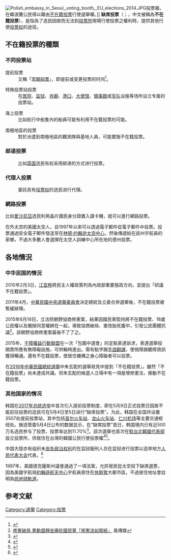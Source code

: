 {{多個問題|
{{expand|time=2016-12-04T11:47:36+00:00}}
{{refimprove|time=2016-12-04T11:47:36+00:00}}
{{globalize|time=2016-02-17T15:48:54+00:00}}
}}
{{投票}}
[[File:Polish_embassy_in_Seoul,_voting_booth,_EU_elections_2014.JPG|thumb]]投票箱，在韓波蘭公民得以藉由[[不在籍投票|不在籍投票]]行使選舉權。]]
'''缺席投票'''（{{lang-en|absentee voting}}；{{lang-ja|不在者投票制度}}，中文被稱為'''不在籍投票'''），是指為了选民因故而无法到[[投票所|投票所]]現場行使投票之權利時，提供其他行使[[投票权|投票权]]的途径。

== 不在籍投票的種類 ==
=== 不同投票站 ===
; 提前投票
:又稱「[[早期投票|早期投票]]」，即提前或变更投票的时间<ref>{{cite web | url=http://www.opm.gov/oca/compmemo/2000/2000-12.htm | title=Excused Absence for Voting | publisher=United States Office of Personnel Management | accessdate=August 13, 2011 | archive-date=2012-11-08 | archive-url=https://web.archive.org/web/20121108024331/http://www.opm.gov/oca/compmemo/2000/2000-12.htm | dead-url=no }}</ref>。

; 特殊投票站投票
:在[[医院|医院]]、[[监狱|监狱]]、[[寺廟|寺廟]]、[[港口|港口]]、[[大使馆|大使馆]]、[[領事館|領事館]]或[[军队|军队]]设施等场所设立专属的投票站。

; 海上投票
:比如航行中船隻內的船員可能有利用不在籍投票的可能。

; 南極地區的投票
:對於派遣到南極地區的觀測隊與基地人員，可能實施不在籍投票。

=== 邮递投票 ===
:比如[[英国|英国]]选民有权采用邮递的方式进行投票。

=== 代理人投票 ===
:委託具有[[投票权|投票权]]的选民进行代理。

=== 網路投票 ===
比如[[愛沙尼亞|愛沙尼亞]]选民利用晶片國民身分證置入讀卡機，就可以進行網路投票。

在外太空的美國太空人，自1997年以來可以透過電子郵件從電子郵件中投票。投票通過安全電子郵件發送至在[[林顿·约翰逊太空中心|林顿·约翰逊太空中心]]，然後傳遞給在該州宇航員的家鄉，不過大多數人會選擇在太空人訓練中心所在地的德州投票。

== 各地情況 ==
=== 中华民国的情況 ===
2010年2月3日，[[江宜桦|江宜桦]]將民主人權政策列為內政部重要施政方向，並提出「研議不在籍投票」。

2011年4月，[[中華民國中央選舉委員會|中華民國中央選舉委員會]]決定總統及立委合併選舉後，不在籍投票被暫緩辦理。

2015年6月16日，立法院朝野協商修憲案，結果因國民黨堅持將不在籍投票、18歲公民權以及閣揆同意權綁在一起，導致協商破局、憲改胎死腹中，引發公民團體抗議<ref>[http://www.storm.mg/article/53418 修憲破局 憲動盟靜坐痛批國民黨「視憲法如廢紙」] {{Wayback|url=http://www.storm.mg/article/53418 |date=20210320063636 }} 風傳媒</ref>。該朝野協商修憲案最後不了了之。

2015年，[[千障權益行動聯盟|千障權益行動聯盟]]在一次「包圍中選會」的定點表達訴求，表達選舉投開票所應有無障礙設施，可供輪椅進出。需有點字跟[[手語翻譯|手語翻譯]]，使視障跟聽障資訊獲得暢通。還有不在籍投票，使居住機構之身心障礙者可以投票。

在[[2016年中華民國總統選舉|2016年中華民國總統選舉]]中朱玄配的選舉政見中提到「不在籍投票」，雖然「不在籍投票」尚未達成共識。但朱玄配的候選人立場中有一項是增修憲法，推動不在籍投票。

=== 其他国家的情况 ===
韩国在[[2017年韩国总统选举|2017年总统选举]]中首次引入提前投票制度，即在5月9日正式投票日因故不能前往投票的选民可在5月4日至5日进行“缺席投票”。为此，韩国在全国共设置3507处提前投票站，其中包括[[首爾站|首尔火车站]]、[[龙山站_(首尔)|龙山火车站]]、[[仁川國際機場|仁川机场]]等主要交通枢纽处。据选管委5月4日公布的数据显示，在“缺席投票”首日，韩国境内已有近500万名选民参与了投票，投票率达到11.70%<ref>{{Cite web|title=韩国大选首次引入“缺席投票” 首日近500万人参与-中新网|url=http://www.chinanews.com/gj/2017/05-04/8215972.shtml|work=www.chinanews.com|accessdate=2019-03-20|archive-date=2021-03-20|archive-url=https://web.archive.org/web/20210320063716/http://www.chinanews.com/gj/2017/05-04/8215972.shtml|dead-url=no}}</ref>。該次選舉也首次在[[駐台北韓國代表部|駐台北韓國代表部]]設立投票所，供居住在台灣的韓國公民行使投票權<ref name="投票韓聯社">{{Cite news |script-title=ko:韓공관 없는 대만서 사상 첫 재외투표…"감개무량" |url=http://www.yonhapnews.co.kr/bulletin/2017/04/25/0200000000AKR20170425094900009.HTML |publisher={{lang|ko|[[韓聯社|연합뉴스]]}} |date=2017-04-25 |author={{lang|ko|류정엽}} |archiveurl=https://archive.is/20170606034843/http://www.yonhapnews.co.kr/bulletin/2017/04/25/0200000000AKR20170425094900009.HTML |archivedate=2017-06-06 |deadurl=yes |accessdate=2019-04-04 }}</ref><ref name="投票中央社">{{Cite news|title=南韓總統大選台北設投票所 斷交後首次|url=http://www.cna.com.tw/news/firstnews/201704265015-1.aspx|publisher=[[中央社|中央社]]|date=2017-04-26|archiveurl=https://archive.is/20170606034605/http://www.cna.com.tw/news/firstnews/201704265015-1.aspx|archivedate=2017-06-06|deadurl=yes|accessdate=2019-04-04}}</ref>。

中国大陸亦有组织未[[剥夺政治权利|丧失政治权利]]的在监狱服刑人员在监狱进行投票以选举地方[[人民代表大会制度|人民代表大会]]代表。<ref>{{Cite web|title=上海各监狱有序组织服刑人员参加人大代表选举|url=http://www.sohu.com/a/119621185_467293|work=www.sohu.com|accessdate=2019-03-20|archive-date=2021-03-20|archive-url=https://web.archive.org/web/20210320063659/https://www.sohu.com/a/119621185_467293|dead-url=no}}</ref>

1997年，美國德克薩斯州議會通過了一項法案，允許居民從太空投下缺席選票，因為美國宇航局[[約翰遜航天中心|約翰遜航天中心]]宇航員居住在[[休斯敦|休斯敦]]大都市區，不過居住地址會註明為[[低地球軌道|低地球軌道]]。

==参考文献==
{{refbegin|2}}
<div class="references-small">
<references></references>
</div>
{{refend}}

{{Voting rights in the United States|state=collapsed}}

[[Category:選舉|Category:選舉]]
[[Category:投票|Category:投票]]